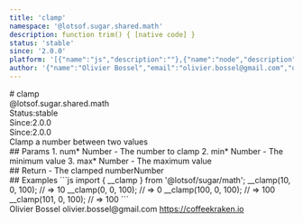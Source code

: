```yaml
---
title: 'clamp'
namespace: '@lotsof.sugar.shared.math'
description: function trim() { [native code] }
status: 'stable'
since: '2.0.0'
platform: '[{"name":"js","description":""},{"name":"node","description":""}]'
author: '{"name":"Olivier Bossel","email":"olivier.bossel@gmail.com","url":"https://coffeekraken.io"}'
---
```

<div class="docmap-mdx">
# clamp
<div class="_namespace">@lotsof.sugar.shared.math</div>
<div class="_metas">
<div class="_status"><span class="_status-label">Status:</span><span class="_status-value -stable">stable</span></div>
<div class="_since"><span class="_since-label">Since:</span><span class="_since-value">2.0.0</span></div>
<div class="_since"><span class="_since-label">Since:</span><span class="_since-value">2.0.0</span></div>
</div>
<div class="_description">
Clamp a number between two values
</div>
<div class="_params">
## Params
1. <span class="_name">num<span class="_required">*</span></span><span class="_default"></span> <span class="_type">Number</span>
   - The number to clamp
2. <span class="_name">min<span class="_required">*</span></span><span class="_default"></span> <span class="_type">Number</span>
   - The minimum value
3. <span class="_name">max<span class="_required">*</span></span><span class="_default"></span> <span class="_type">Number</span>
   - The maximum value
</div>
<div class="_return">
## Return
- <span class="_description">The clamped number</span><span class="_default"></span><span class="_type">Number</span>
</div>
<div class="_examples">
## Examples
```js
import { __clamp } from '@lotsof/sugar/math';
__clamp(10, 0, 100); // => 10
__clamp(0, 0, 100); // => 0
__clamp(100, 0, 100); // => 100
__clamp(101, 0, 100); // => 100
```
</div>
<div class="_author">
<span class="_name">Olivier Bossel</span>
<span class="_email">olivier.bossel@gmail.com</span>
<a href="https://coffeekraken.io" target="_blank" class="_url">https://coffeekraken.io</a>
</div>
</div>